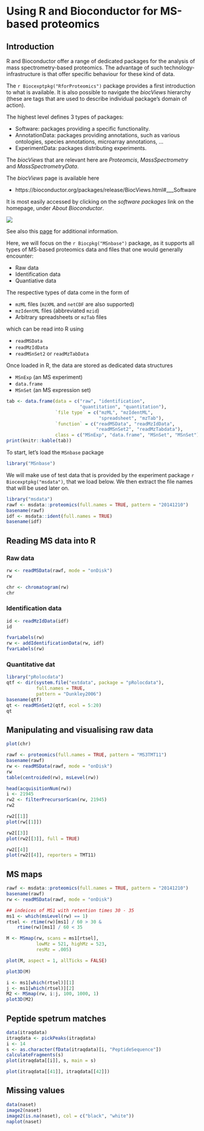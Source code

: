 # Using R and Bioconductor for MS-based proteomics

## Introduction

R and Bioconductor offer a range of dedicated packages for the
analysis of mass spectrometry-based proteomics. The advantage of such
technology-infrastructure is that offer specific behaviour for these
kind of data.

The `r Biocexptpkg("RforProteomics")` package provides a first
introduction to what is available. It is also possible to navigate the
*biocViews* hierarchy (these are tags that are used to describe
individual package's domain of action).

The highest level defines 3 types of packages:

- Software: packages providing a specific functionality.
- AnnotationData: packages providing annotations, such as various
  ontologies, species annotations, microarray annotations, ...
- ExperimentData: packages distributing experiments.

The *biocViews* that are relevant here are *Proteomcis*,
*MassSpectrometry* and *MassSpectrometryData*.

The *biocViews* page is available here

- https://bioconductor.org/packages/release/BiocViews.html#___Software

It is most easily accessed by clicking on the *software packages* link
on the homepage, under *About Bioconductor*.

![](./img/biocwww.png)

See also
this [page](https://bioconductor.org/developers/how-to/biocViews/) for
additional information.

Here, we will focus on the `r Biocpkg("MSnbase")` package, as it
supports all types of MS-based proteomics data and files that one
would generally encounter:

- Raw data
- Identification data
- Quantiative data

The respective types of data come in the form of

- `mzML` files (`mzXML` and `netCDF` are also supported)
- `mzIdentML` files (abbreviated `mzid`)
- Arbitrary spreadsheets or `mzTab` files

which can be read into R using

- `readMSData`
- `readMzIdData`
- `readMSnSet2` or `readMzTabData`

Once loaded in R, the data are stored as dedicated data structures

- `MSnExp` (an MS experiment)
- `data.frame`
- `MSnSet` (an MS expression set)


```r
tab <- data.frame(data = c("raw", "identification",
						   "quantitation", "quantitation"),
				  `file type` = c("mzML", "mzIdentML",
								  "spreadsheet", "mzTab"),
				  `function` = c("readMSData", "readMzIdData",
								 "readMSnSet2", "readMzTabdata"),
				  class = c("MSnExp", "data.frame", "MSnSet", "MSnSet"))
print(knitr::kable(tab))
```

To start, let's load the `MSnbase` package

```r
library("MSnbase")
```

We will make use of test data that is provided by the experiment
package `r Biocexptpkg("msdata")`, that we load below. We then extract
the file names that will be used later on.

```r
library("msdata")
rawf <- msdata::proteomics(full.names = TRUE, pattern = "20141210")
basename(rawf)
idf <- msdata::ident(full.names = TRUE)
basename(idf)
```

## Reading MS data into R

### Raw data

```r
rw <- readMSData(rawf, mode = "onDisk")
rw
```

```r
chr <- chromatogram(rw)
chr
```
### Identification data

```r
id <- readMzIdData(idf)
id
```

```r
fvarLabels(rw)
rw <- addIdentificationData(rw, idf)
fvarLabels(rw)
```

### Quantitative dat

```r
library("pRolocdata")
qtf <- dir(system.file("extdata", package = "pRolocdata"),
		   full.names = TRUE,
		   pattern = "Dunkley2006")
basename(qtf)
qt <- readMSnSet2(qtf, ecol = 5:20)
qt
```

## Manipulating and visualising raw data

```r
plot(chr)
```

```r
rawf <- proteomics(full.names = TRUE, pattern = "MS3TMT11")
basename(rawf)
rw <- readMSData(rawf, mode = "onDisk")
rw
table(centroided(rw), msLevel(rw))
```

```r
head(acquisitionNum(rw))
i <- 21945
rw2 <- filterPrecursorScan(rw, 21945)
rw2
```

```r
rw2[[1]]
plot(rw[[1]])
```

```r
rw2[[3]]
plot(rw2[[3]], full = TRUE)
```

```r
rw2[[4]]
plot(rw2[[4]], reporters = TMT11)
```

## MS maps

```r
rawf <- msdata::proteomics(full.names = TRUE, pattern = "20141210")
basename(rawf)
rw <- readMSData(rawf, mode = "onDisk")

## indeices of MS1 with retention times 30 - 35
ms1 <- which(msLevel(rw) == 1)
rtsel <- rtime(rw)[ms1] / 60 > 30 &
	rtime(rw)[ms1] / 60 < 35

M <- MSmap(rw, scans = ms1[rtsel],
		   lowMz = 521, highMz = 523,
		   resMz = .005)
```

```r
plot(M, aspect = 1, allTicks = FALSE)
```

```r
plot3D(M)
```

```r
i <- ms1[which(rtsel)][1]
j <- ms1[which(rtsel)][2]
M2 <- MSmap(rw, i:j, 100, 1000, 1)
plot3D(M2)
```

## Peptide spetrum matches

```r
data(itraqdata)
itraqdata <- pickPeaks(itraqdata)
i <- 14
s <- as.character(fData(itraqdata)[i, "PeptideSequence"])
calculateFragments(s)
plot(itraqdata[[i]], s, main = s)
```

```r
plot(itraqdata[[41]], itraqdata[[42]])
```

## Missing values

```r
data(naset)
image2(naset)
image2(is.na(naset), col = c("black", "white"))
naplot(naset)
```
